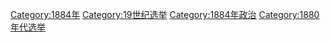 [[Category:1884年|Category:1884年]]
[[Category:19世纪选举|Category:19世纪选举]]
[[Category:1884年政治|Category:1884年政治]]
[[Category:1880年代选举|Category:1880年代选举]]